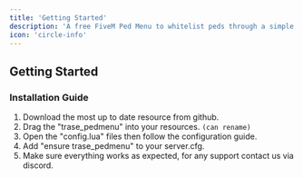 ```yaml
---
title: 'Getting Started'
description: 'A free FiveM Ped Menu to whitelist peds through a simple discord role.'
icon: 'circle-info'
---
```


## Getting Started

### Installation Guide

1. Download the most up to date resource from github.
2. Drag the "trase_pedmenu" into your resources. `(can rename)`
3. Open the "config.lua" files then follow the configuration guide.
4. Add "ensure trase_pedmenu" to your server.cfg.
5. Make sure everything works as expected, for any support contact us via discord.